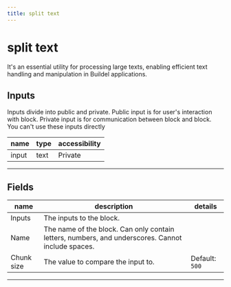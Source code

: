 ```yaml
---
title: split text
---
```


# split text
It's an essential utility for processing large texts, enabling efficient text handling and manipulation in Buildel applications.

## Inputs
Inputs divide into public and private. Public input is for user's interaction with block. Private input is for communication between block and block. You can't use these inputs directly

| name | type | accessibility |
|------|------|---------------|
| input | text | Private |
---
## Fields
| name | description | details |
|------|-------------|------------|
| Inputs | The inputs to the block.
Name | The name of the block. Can only contain letters, numbers, and underscores. Cannot include spaces.
Chunk size | The value to compare the input to. | Default: `500`

---
    